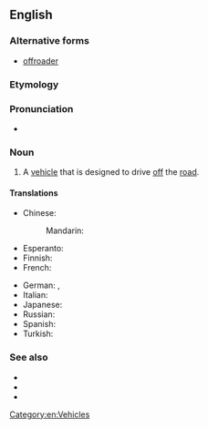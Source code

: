 {{also|offroader}}
==English==
{{wp|Off-road vehicle}}

===Alternative forms===
* [[offroader]]

===Etymology===
{{suffix|en|off-road|er}}

===Pronunciation===
* {{audio|en|En-au-off-roader.ogg|Audio (AU)}}

===Noun===
{{en-noun}}

# {{lb|en|idiomatic}} A [[vehicle]] that is designed to drive [[off]] the [[road]].

====Translations====
{{trans-top|vehicle designed for driving offroad}}
* Chinese:
*: Mandarin: {{t-needed|cmn}}
* Esperanto: {{t|eo|ajnagrundaj aŭtomobiloj}}
* Finnish: {{t|fi|maastoajoneuvo}}
* French: {{t+|fr|tout-terrain|m}}
{{trans-mid}}
* German: {{t|de|Offroader|m}}, {{t+|de|Geländewagen|m}}
* Italian: {{t+|it|fuoristrada|m}}
* Japanese: {{t-needed|ja}}
* Russian: {{t+|ru|внедоро́жник|m}}
* Spanish: {{t|es|vehículo todoterreno}}
* Turkish: {{t|tr|Arazi aracı}}
{{trans-bottom}}

===See also===
* {{l|en|off-road}}
* {{l|en|on-roader}}
* {{l|en|softroader}}

[[Category:en:Vehicles]]